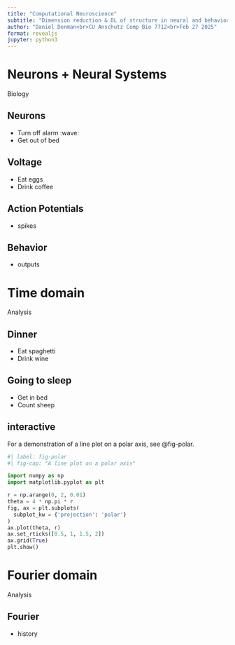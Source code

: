 ```yaml
---
title: "Computational Neuroscience"
subtitle: "Dimension reduction & DL of structure in neural and behavioral data"
author: "Daniel Denman<br>CU Anschutz Comp Bio 7712<br>Feb 27 2025"
format: revealjs
jupyter: python3
---
```


# Neurons + Neural Systems 
Biology

## Neurons

- Turn off alarm :wave:
- Get out of bed

## Voltage

- Eat eggs
- Drink coffee

## Action Potentials
- spikes

## Behavior
- outputs

# Time domain
Analysis

## Dinner

- Eat spaghetti
- Drink wine

## Going to sleep

- Get in bed
- Count sheep

## interactive 
For a demonstration of a line plot on a polar axis, see @fig-polar.

```python
#| label: fig-polar
#| fig-cap: "A line plot on a polar axis"

import numpy as np
import matplotlib.pyplot as plt

r = np.arange(0, 2, 0.01)
theta = 4 * np.pi * r
fig, ax = plt.subplots(
  subplot_kw = {'projection': 'polar'} 
)
ax.plot(theta, r)
ax.set_rticks([0.5, 1, 1.5, 2])
ax.grid(True)
plt.show()
```

# Fourier domain
Analysis

## Fourier
- history